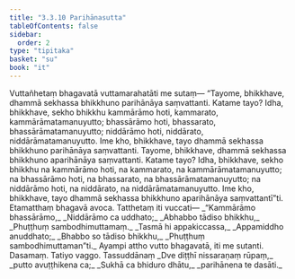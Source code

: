 ```yaml
---
title: "3.3.10 Parihānasutta"
tableOfContents: false
sidebar:
  order: 2
type: "tipitaka"
basket: "su"
book: "it"
---
```



<DynamicBreadcrumb />

<Division number="79" book="it" bookNo="18" page="243">

<Paragraph number="525" book="it">
Vuttañhetaṃ bhagavatā vuttamarahatāti me sutaṃ—
</Paragraph>

<Paragraph number="526" book="it">
“Tayome, bhikkhave, dhammā sekhassa bhikkhuno parihānāya saṃvattanti. Katame tayo? Idha, bhikkhave, sekho bhikkhu kammārāmo hoti, kammarato, kammārāmatamanuyutto; bhassārāmo hoti, bhassarato, bhassārāmatamanuyutto; niddārāmo hoti, niddārato, niddārāmatamanuyutto. Ime kho, bhikkhave, tayo dhammā sekhassa bhikkhuno parihānāya saṃvattanti.
</Paragraph>

<Paragraph number="527" book="it">
Tayome, bhikkhave, dhammā sekhassa bhikkhuno aparihānāya saṃvattanti. Katame tayo? Idha, bhikkhave, sekho bhikkhu na kammārāmo hoti, na kammarato, na kammārāmatamanuyutto; na bhassārāmo hoti, na bhassarato, na bhassārāmatamanuyutto; na niddārāmo hoti, na niddārato, na niddārāmatamanuyutto. Ime kho, bhikkhave, tayo dhammā sekhassa bhikkhuno aparihānāya saṃvattantī”ti. Etamatthaṃ bhagavā avoca. Tatthetaṃ iti vuccati—
</Paragraph>

<Paragraph number="528" type="verses" book="it">
_“Kammārāmo bhassārāmo,_  
_Niddārāmo ca uddhato;_  
_Abhabbo tādiso bhikkhu,_  
_Phuṭṭhuṃ sambodhimuttamaṃ._  

</Paragraph>

<Paragraph number="529" type="verses" book="it">
_Tasmā hi appakiccassa,_  
_Appamiddho anuddhato;_  
_Bhabbo so tādiso bhikkhu,_  
_Phuṭṭhuṃ sambodhimuttaman”ti._  

</Paragraph>

<Paragraph number="530" book="it">
Ayampi attho vutto bhagavatā, iti me sutanti.

</Paragraph>
</Division>

<Paragraph number="531" type="center" book="it">
Dasamaṃ.



</Paragraph>

<Paragraph number="532" type="center" book="it">
Tatiyo vaggo.



</Paragraph>

<Paragraph number="533" type="center" book="it">
Tassuddānaṃ


</Paragraph>

<Paragraph number="534" type="verses" book="it">
_Dve diṭṭhī nissaraṇaṃ rūpaṃ,_  
_putto avuṭṭhikena ca;_  
_Sukhā ca bhiduro dhātu,_  
_parihānena te dasāti._
</Paragraph>